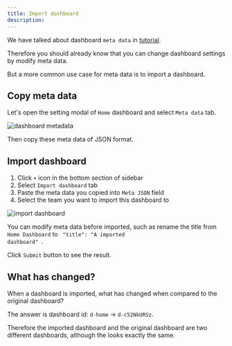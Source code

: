 ```yaml
---
title: Import dashboard 
description: 
---
```



We have talked about dashboard <Code>meta data</Code> in [tutorial](/docs/tutorial-team#dashboard-meta-data). 

Therefore you should already know that you can change dashboard settings by modify meta data. 

But a more common use case for meta data is to import a dashboard.

## Copy meta data 

Let's open the setting modal of `Home` dashboard and select `Meta data` tab.

![dashboard metadata](https://github.com/data-observe/assets/blob/main/dashboard/metadata.jpg?raw=true)

Then copy these meta data of JSON format.

## Import dashboard

1. Click `+` icon in the bottom section of sidebar
2. Select `Import dashboard` tab 
3. Paste the meta data you copied into `Meta JSON` field 
4. Select the team you want to import this dashboard to

![import dashboard](https://github.com/data-observe/assets/blob/main/dashboard/import.jpg?raw=true)

You can modify meta data before imported, such as rename the title from `Home Dashboard` to <Code>  "title": "A imported dashboard" </Code>.

Click `Submit` button to see the result.


## What has changed?

When a dashboard is imported, what has changed when compared to the original dashboard?

The answer is dashboard id:  <Code>d-home</Code> -> <Code>d-c52NkURSz</Code>.

Therefore the imported dashboard and the original dashboard are two different dashboards, although the looks exactly the same.